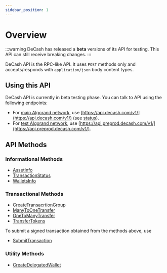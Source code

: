 ```yaml
---
sidebar_position: 1
---
```




# Overview

:::warning
DeCash has released a **beta** versions of its API for testing. This API can still receive breaking changes.
:::

DeCash API is the RPC-like API. It uses `POST` methods only and accepts/responds with `application/json`
body content types.


## Using this API

DeCash API is currently in beta testing phase. You can talk to API using the following endpoints:

+ For [main Algorand network](/docs/concepts/algorand#networks), use [https://api.decash.com/v1/](https://api.decash.com/v1/) (see [status](https://stats.uptimerobot.com/PpVJnF0y02)).
+ For [test Algorand network](/docs/concepts/algorand#networks), use [https://api.preprod.decash.com/v1/](https://api.preprod.decash.com/v1/).


## API Methods

### Informational Methods

+ [AssetInfo](/docs/api/algorand/asset-info)
+ [TransactionStatus](/docs/api/algorand/transaction-status)
+ [WalletsInfo](/docs/api/algorand/wallets-info)

### Transactional Methods

+ [CreateTransacrtionGroup](/docs/api/algorand/create-transaction-group)
+ [ManyToOneTransfer](/docs/api/algorand/many-to-one-transfer)
+ [OneToManyTransfer](/docs/api/algorand/one-to-many-transfer)
+ [TransferTokens](/docs/api/algorand/transfer-tokens)

To submit a signed transaction obtained from the methods above, use

+ [SubmitTransaction](/docs/api/algorand/submit-transaction)

### Utility Methods

+ [CreateDelegatedWallet](/docs/api/algorand/create-delegated-wallet)
